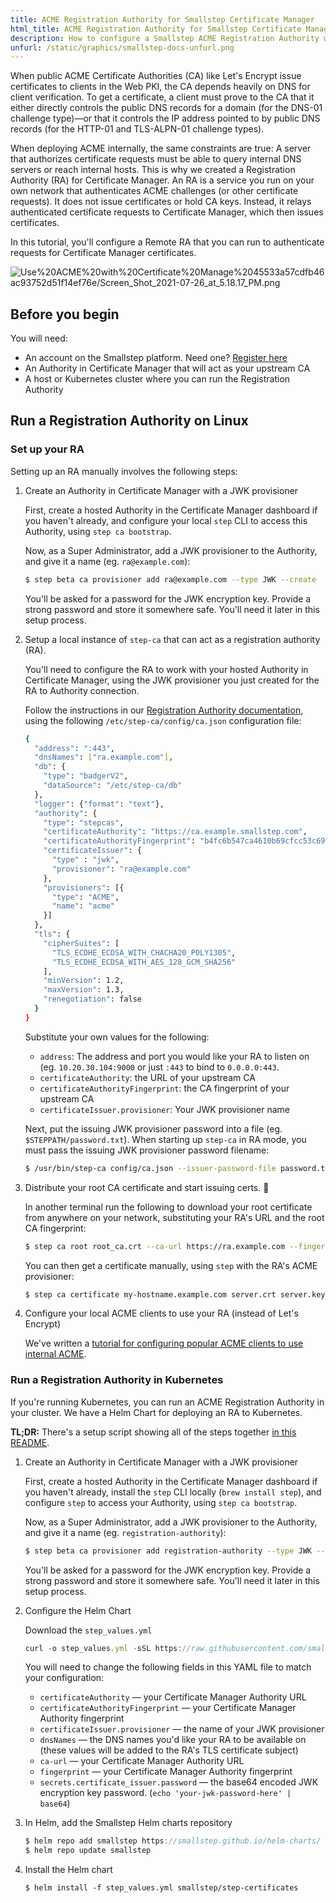 ```yaml
---
title: ACME Registration Authority for Smallstep Certificate Manager
html_title: ACME Registration Authority for Smallstep Certificate Manager
description: How to configure a Smallstep ACME Registration Authority with Certificate Manager.
unfurl: /static/graphics/smallstep-docs-unfurl.png
---
```



When public ACME Certificate Authorities (CA) like Let's Encrypt issue certificates to clients in the Web PKI, the CA depends heavily on DNS for client verification. To get a certificate, a client must prove to the CA that it either directly controls the public DNS records for a domain (for the DNS-01 challenge type)—or that it controls the IP address pointed to by public DNS records (for the HTTP-01 and TLS-ALPN-01 challenge types).

When deploying ACME internally, the same constraints are true: A server that authorizes certificate requests must be able to query internal DNS servers or reach internal hosts. This is why we created a Registration Authority (RA) for Certificate Manager. An RA is a service you run on your own network that authenticates ACME challenges (or other certificate requests). It does not issue certificates or hold CA keys. Instead, it relays authenticated certificate requests to Certificate Manager, which then issues certificates.

In this tutorial, you'll configure a Remote RA that you can run to authenticate requests for Certificate Manager certificates.

![Use%20ACME%20with%20Certificate%20Manage%2045533a57cdfb46ac93752d51f14ef76e/Screen_Shot_2021-07-26_at_5.18.17_PM.png](Use%20ACME%20with%20Certificate%20Manage%2045533a57cdfb46ac93752d51f14ef76e/Screen_Shot_2021-07-26_at_5.18.17_PM.png)

## Before you begin

You will need:

- An account on the Smallstep platform. Need one? [Register here](https://info.smallstep.com/certificate-manager-early-access-mvp/)
- An Authority in Certificate Manager that will act as your upstream CA
- A host or Kubernetes cluster where you can run the Registration Authority

## Run a Registration Authority on Linux

### Set up your RA

Setting up an RA manually involves the following steps:

1. Create an Authority in Certificate Manager with a JWK provisioner

    First, create a hosted Authority in the Certificate Manager dashboard if you haven't already, and configure your local `step` CLI to access this Authority, using `step ca bootstrap`.

    Now, as a Super Administrator, add a JWK provisioner to the Authority, and give it a name (eg. `ra@example.com`):

    ```bash
    $ step beta ca provisioner add ra@example.com --type JWK --create
    ```

    You'll be asked for a password for the JWK encryption key. Provide a strong password and store it somewhere safe. You'll need it later in this setup process.

2. Setup a local instance of `step-ca` that can act as a registration authority (RA).

    You'll need to configure the RA to work with your hosted Authority in Certificate Manager, using the JWK provisioner you just created for the RA to Authority connection.

    Follow the instructions in our [Registration Authority documentation](https://smallstep.com/docs/step-ca/configuration#registration-authority-ra-mode), using the following `/etc/step-ca/config/ca.json` configuration file:

    ```bash
    {
      "address": ":443",
      "dnsNames": ["ra.example.com"],
      "db": {
        "type": "badgerV2",
        "dataSource": "/etc/step-ca/db"
      },
      "logger": {"format": "text"},
      "authority": {
        "type": "stepcas",
        "certificateAuthority": "https://ca.example.smallstep.com",
        "certificateAuthorityFingerprint": "b4fc6b547ca4610b69cfcc53c6933e7a37170476dfe13EXAMPLE92c403f5",
        "certificateIssuer": {
          "type" : "jwk",
          "provisioner": "ra@example.com"
        },
        "provisioners": [{
          "type": "ACME",
          "name": "acme"
        }]
      },
      "tls": {
        "cipherSuites": [
          "TLS_ECDHE_ECDSA_WITH_CHACHA20_POLY1305",
          "TLS_ECDHE_ECDSA_WITH_AES_128_GCM_SHA256"
        ],
        "minVersion": 1.2,
        "maxVersion": 1.3,
        "renegotiation": false
      }
    }
    ```

    Substitute your own values for the following:

    - `address`: The address and port you would like your RA to listen on (eg. `10.20.30.104:9000` or just `:443` to bind to `0.0.0.0:443`.
    - `certificateAuthority`: the URL of your upstream CA
    - `certificateAuthorityFingerprint`: the CA fingerprint of your upstream CA
    - `certificateIssuer.provisioner`: Your JWK provisioner name

    Next, put the issuing JWK provisioner password into a file (eg. `$STEPPATH/password.txt`). When starting up `step-ca` in RA mode, you must pass the issuing JWK provisioner password filename:

    ```bash
    $ /usr/bin/step-ca config/ca.json --issuer-password-file password.txt
    ```

1. Distribute your root CA certificate and start issuing certs. 🥳

    In another terminal run the following to download your root certificate from anywhere on your network, substituting your RA's URL and the root CA fingerprint:

    ```bash
    $ step ca root root_ca.crt --ca-url https://ra.example.com --fingerprint b4fc6b547ca4610b69cfcc53c6933e7a37170476dfe13EXAMPLE92c403f5
    ```

    You can then get a certificate manually, using `step` with the RA's ACME provisioner:

    ```bash
    $ step ca certificate my-hostname.example.com server.crt server.key
    ```

1. Configure your local ACME clients to use your RA (instead of Let's Encrypt)

    We've written a [tutorial for configuring popular ACME clients to use internal ACME](https://smallstep.com/docs/tutorials/acme-protocol-acme-clients).

### Run a Registration Authority in Kubernetes

If you're running Kubernetes, you can run an ACME Registration Authority in your cluster. We have a Helm Chart for deploying an RA to Kubernetes. 

**TL;DR:** There's a setup script showing all of the steps together [in this README](https://github.com/smallstep/helm-charts/tree/master/step-certificates/examples).

1. Create an Authority in Certificate Manager with a JWK provisioner

    First, create a hosted Authority in the Certificate Manager dashboard if you haven't already, install the `step` CLI locally (`brew install step`), and configure `step` to access your Authority, using `step ca bootstrap`.

    Now, as a Super Administrator, add a JWK provisioner to the Authority, and give it a name (eg. `registration-authority`):

    ```bash
    $ step beta ca provisioner add registration-authority --type JWK --create
    ```

    You'll be asked for a password for the JWK encryption key. Provide a strong password and store it somewhere safe. You'll need it later in this setup process.

2. Configure the Helm Chart

    Download the `step_values.yml`

    ```jsx
    curl -o step_values.yml -sSL https://raw.githubusercontent.com/smallstep/helm-charts/master/step-certificates/examples/registration_authority/values.yml
    ```

    You will need to change the following fields in this YAML file to match your configuration:

    - `certificateAuthority` — your Certificate Manager Authority URL
    - `certificateAuthorityFingerprint` — your Certificate Manager Authority fingerprint
    - `certificateIssuer.provisioner` — the name of your JWK provisioner
    - `dnsNames` — the DNS names you'd like your RA to be available on (these values will be added to the RA's TLS certificate subject)
    - `ca-url` — your Certificate Manager Authority URL
    - `fingerprint` — your Certificate Manager Authority fingerprint
    - `secrets.certificate_issuer.password` — the base64 encoded JWK encryption key password.  (`echo 'your-jwk-password-here' | base64`)
3. In Helm, add the Smallstep Helm charts repository

    ```jsx
    $ helm repo add smallstep https://smallstep.github.io/helm-charts/
    $ helm repo update smallstep
    ```

4. Install the Helm chart

    ```
    $ helm install -f step_values.yml smallstep/step-certificates
    ```
